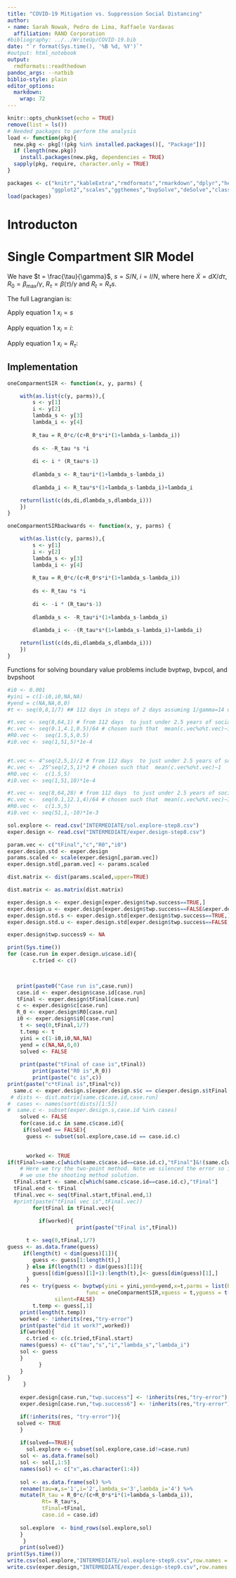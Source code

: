 ```yaml
---
title: "COVID-19 Mitigation vs. Suppression Social Distancing"
author:
- name: Sarah Nowak, Pedro de Lima, Raffaele Vardavas 
  affiliation: RAND Corporation
#bibliography: ../../WriteUp/COVID-19.bib
date: "`r format(Sys.time(), '%B %d, %Y')`"
#output: html_notebook
output:
  rmdformats::readthedown
pandoc_args: --natbib
biblio-style: plain
editor_options: 
  markdown: 
    wrap: 72
---
```


```r
knitr::opts_chunk$set(echo = TRUE)
remove(list = ls())
# Needed packages to perform the analysis
load <- function(pkg){
  new.pkg <- pkg[!(pkg %in% installed.packages()[, "Package"])]
  if (length(new.pkg))
    install.packages(new.pkg, dependencies = TRUE)
  sapply(pkg, require, character.only = TRUE)
} 

packages <- c("knitr","kableExtra","rmdformats","rmarkdown","dplyr","here","DiagrammeR",
              "ggplot2","scales","ggthemes","bvpSolve","deSolve","class","pracma")
load(packages)
```

# Introducton

# Single Compartment SIR Model


We have $t = \frac{\tau}{\gamma}$, $s = S/N$, $i = I/N$,
\begin{equation}
\dot{s}= -R_\tau si,
\end{equation} where here $\dot{X}=dX/d\tau$, $R_0= \beta_\max/\gamma$,
$R_\tau=\beta(\tau)/\gamma$ and $R_{t}=R_\tau s$.


```{=tex}
\begin{equation}
\dot{i}=i (R_\tau s-1) = i (R_t-1)
\label{eq:didt}
\end{equation}
```
```{=tex}
\begin{equation}
\dot{\lambda_s}= R_{\tau} i (1 + \lambda_s-\lambda_i)
\end{equation}
```
```{=tex}
\begin{equation}
\dot{\lambda_i}= R_{\tau}s(1+\lambda_s-\lambda_i)+\lambda_i
\end{equation}
```

The full Lagrangian is:

\begin{equation}
\mathcal{L} = -c \ln\left(\frac{R_{\tau}}{R_0}\right)+c\left(\frac{R_{\tau}}{R_0}\right)+R_{\tau} si +
\lambda_s\left(\frac{d}{d \tau}{s} +R_{\tau} si\right)+
\lambda_i\left(\frac{d}{d \tau}i-R_{\tau}si+i \right)
\end{equation}

Apply equation 1 $x_i = s$

\begin{equation}
\dot{\lambda}_s = R_{\tau} i (1 + \lambda_s-\lambda_i)
\end{equation}

Apply equation 1 $x_i = i$:
\begin{equation}
\dot{\lambda}_i = R_{\tau}s(1+\lambda_s-\lambda_i)+\lambda_i
\end{equation}

Apply equation 1 $x_i = R_{\tau}$:

\begin{equation}
R_{\tau} = \frac{R_0c}{c+R_0si(1+\lambda_s-\lambda_i)}
\end{equation}

## Implementation

```r
oneComparmentSIR <- function(x, y, parms) {

    with(as.list(c(y, parms)),{
        s <- y[1] 
        i <- y[2] 
        lambda_s <- y[3]
        lambda_i <- y[4]
        
        R_tau = R_0*c/(c+R_0*s*i*(1+lambda_s-lambda_i))
        
        ds <- -R_tau *s *i
        
        di <- i * (R_tau*s-1)
        
        dlambda_s <- R_tau*i*(1+lambda_s-lambda_i)
        
        dlambda_i <- R_tau*s*(1+lambda_s-lambda_i)+lambda_i

    return(list(c(ds,di,dlambda_s,dlambda_i)))
    })
}
```

```r
oneComparmentSIRbackwards <- function(x, y, parms) {

    with(as.list(c(y, parms)),{
        s <- y[1] 
        i <- y[2] 
        lambda_s <- y[3]
        lambda_i <- y[4]
        
        R_tau = R_0*c/(c+R_0*s*i*(1+lambda_s-lambda_i))
        
        ds <- R_tau *s *i
        
        di <- -i * (R_tau*s-1)
        
        dlambda_s <- -R_tau*i*(1+lambda_s-lambda_i)
        
        dlambda_i <- -(R_tau*s*(1+lambda_s-lambda_i)+lambda_i)

    return(list(c(ds,di,dlambda_s,dlambda_i)))
    })
}
```


Functions for solving boundary value problems include bvptwp, bvpcol,
and bvpshoot

```r
#i0 <- 0.001
#yini = c(1-i0,i0,NA,NA)
#yend = c(NA,NA,0,0)
#t <- seq(0,8,1/7) ## 112 days in steps of 2 days assuming 1/gamma=14 days

#t.vec <- seq(8,64,1) # from 112 days  to just under 2.5 years of social distancing
#c.vec <- seq(0.1,4.1,0.5)/64 # chosen such that  mean(c.vec%o%t.vec)~1
#R0.vec <-  seq(1.5,5,0.5)
#i0.vec <- seq(1,51,5)*1e-4


#t.vec <- 4^seq(2,5,1)/2 # from 112 days  to just under 2.5 years of social distancing
#c.vec <- .25^seq(2,5,1)*2 # chosen such that  mean(c.vec%o%t.vec)~1
#R0.vec <-  c(1.5,5)
#i0.vec <- seq(1,51,10)*1e-4

#t.vec <- seq(8,64,28) # from 112 days  to just under 2.5 years of social distancing
#c.vec <-  seq(0.1,12.1,4)/64 # chosen such that  mean(c.vec%o%t.vec)~1
#R0.vec <-  c(1.5,5)
#i0.vec <- seq(51,1,-10)*1e-3
```

```r
sol.explore <- read.csv("INTERMEDIATE/sol.explore-step8.csv")
exper.design <- read.csv("INTERMEDIATE/exper.design-step8.csv")
```





```r
param.vec <- c("tFinal","c","R0","i0")
exper.design.std <- exper.design
params.scaled <- scale(exper.design[,param.vec])
exper.design.std[,param.vec] <- params.scaled
```

```r
dist.matrix <- dist(params.scaled,upper=TRUE)
```

```r
dist.matrix <- as.matrix(dist.matrix)
```

```r
exper.design.s <- exper.design[exper.design$twp.success==TRUE,]
exper.design.u <- exper.design[exper.design$twp.success==FALSE&exper.design$c>=0.025,]
exper.design.std.s <- exper.design.std[exper.design$twp.success==TRUE,]
exper.design.std.u <- exper.design.std[exper.design$twp.success==FALSE,]
```

```r
exper.design$twp.success9 <- NA
```

```r
print(Sys.time())
for (case.run in exper.design.u$case.id){
        c.tried <- c()


  
   print(paste0("Case run is",case.run)) 
   case.id <- exper.design$case.id[case.run]
   tFinal <- exper.design$tFinal[case.run]
   c <- exper.design$c[case.run]
   R_0 <- exper.design$R0[case.run]
   i0 <- exper.design$i0[case.run]
    t <- seq(0,tFinal,1/7)
    t.temp <- t
    yini = c(1-i0,i0,NA,NA)
    yend = c(NA,NA,0,0)
    solved <- FALSE
    
    print(paste("tFinal of case is",tFinal))
        print(paste("R0 is",R_0))
        print(paste("c is",c))
print(paste("c*tFinal is",tFinal*c))
  same.c <- exper.design.s[exper.design.s$c == c&exper.design.s$tFinal <= tFinal,]
 # dists <- dist.matrix[same.c$case.id,case.run]
#  cases <- names(sort(dists)[1:5])
#  same.c <- subset(exper.design.s,case.id %in% cases)
    solved <- FALSE
    for(case.id.c in same.c$case.id){
     if(solved == FALSE){
      guess <- subset(sol.explore,case.id == case.id.c)

 
      worked <- TRUE
if(tFinal>=same.c[which(same.c$case.id==case.id.c),"tFinal"]&!(same.c[which(same.c$case.id==case.id.c),"tFinal"] %in% c.tried)){
    # Here we try the two-point method. Note we silenced the error so if it doesn't converge
    # we use the shooting method solution. 
  tFinal.start <- same.c[which(same.c$case.id==case.id.c),"tFinal"]
  tFinal.end <- tFinal
  tFinal.vec <- seq(tFinal.start,tFinal.end,1)
  #print(paste("tFinal vec is",tFinal.vec))
        for(tFinal in tFinal.vec){
          
          if(worked){
                      print(paste("tFinal is",tFinal))

      t <- seq(0,tFinal,1/7)
guess <- as.data.frame(guess)
     if(length(t) < dim(guess)[1]){
        guess <- guess[1:length(t),]
      } else if(length(t) > dim(guess)[1]){
        guess[(dim(guess)[1]+1):length(t),]<- guess[dim(guess)[1],]
      }
    res <- try(guess <- bvptwp(yini = yini,yend=yend,x=t,parms = list(R_0 = R_0,c=c),
                         func = oneComparmentSIR,xguess = t,yguess = t(guess[,c("s","i","lambda_s","lambda_i")]),nmax=1e4,atol = 1e-6),
               silent=FALSE)
        t.temp <- guess[,1]
    print(length(t.temp))
    worked <- !inherits(res,"try-error")
    print(paste("did it work?",worked))
    if(worked){
      c.tried <- c(c.tried,tFinal.start)
    names(guess) <- c("tau","s","i","lambda_s","lambda_i")
    sol <- guess
    }
          }
    }
}
     }
    
    exper.design[case.run,"twp.success"] <- !inherits(res,"try-error")
    exper.design[case.run,"twp.success6"] <- !inherits(res,"try-error")

    if(!inherits(res, "try-error")){
   solved <- TRUE
    }
          
    if(solved==TRUE){
      sol.explore <- subset(sol.explore,case.id!=case.run)
    sol <- as.data.frame(sol)
    sol <- sol[,1:5]
    names(sol) <- c("x",as.character(1:4))
    
    sol <- as.data.frame(sol) %>% 
    rename(tau=x,s='1',i='2',lambda_s='3',lambda_i='4') %>% 
    mutate(R_tau = R_0*c/(c+R_0*s*i*(1+lambda_s-lambda_i)),
           Rt= R_tau*s,
           tFinal=tFinal,
           case.id = case.id)
    
    sol.explore  <- bind_rows(sol.explore,sol)
    }
     }
    print(solved)}
print(Sys.time())
write.csv(sol.explore,"INTERMEDIATE/sol.explore-step9.csv",row.names = FALSE)
write.csv(exper.design,"INTERMEDIATE/exper.design-step9.csv",row.names = FALSE)

```


